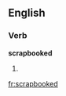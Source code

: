 ==English==

===Verb===
'''scrapbooked'''

# {{present participle of|scrapbook}}

[[fr:scrapbooked]]
